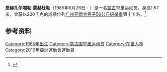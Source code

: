 '''恩赫扎尔嘎勒·蒙赫杜勒'''（1985年9月26日 -  ）是一名[[蒙古|蒙古]]举重运动员，身高1.67米，曾获以220千克的成绩位列[[广州亚运会|广州亚运会]][[2010年亚洲运动会举重比赛_-_男子56公斤级|男子56公斤级举重]]第十五名。<ref>{{cite web|url=http://www.gz2010.cn/info/CHN_CHN/WL/WLR173A_WLM056056A@@@@@@@CHN.html | language=zh-hans | title=恩赫扎尔嘎勒·蒙赫杜勒 - 简历  |publisher=2010年广州亚运会官方网站 |accessdate=2010-11-21 }}</ref>
==参考资料==
<references />

[[Category:1985年出生|Category:1985年出生]]
[[Category:蒙古国举重运动员|Category:蒙古国举重运动员]]
[[Category:在世人物|Category:在世人物]]
[[Category:2010年亞洲運動會運動員|Category:2010年亞洲運動會運動員]]